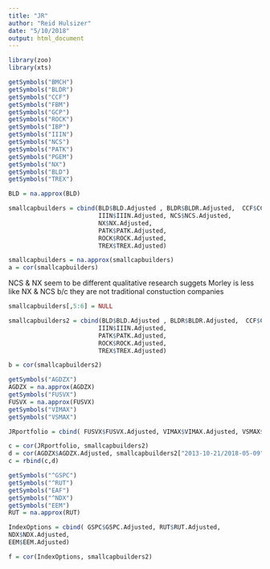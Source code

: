 ```yaml
---
title: "JR"
author: "Reid Hulsizer"
date: "5/10/2018"
output: html_document
---
```

```r
library(zoo)
library(xts)
```

```r
getSymbols("BMCH")
getSymbols("BLDR")
getSymbols("CCF")
getSymbols("FBM")
getSymbols("GCP")
getSymbols("ROCK")
getSymbols("IBP")
getSymbols("IIIN")
getSymbols("NCS")
getSymbols("PATK")
getSymbols("PGEM")
getSymbols("NX")
getSymbols("BLD")
getSymbols("TREX")
```


```r
BLD = na.approx(BLD)
```

```r
smallcapbuilders = cbind(BLD$BLD.Adjusted , BLDR$BLDR.Adjusted,  CCF$CCF.Adjusted,  GCP$.GCP.Adjusted, 
                         IIIN$IIIN.Adjusted, NCS$NCS.Adjusted,
                         NX$NX.Adjusted,
                         PATK$PATK.Adjusted, 
                         ROCK$ROCK.Adjusted,
                         TREX$TREX.Adjusted)
```

```r
smallcapbuilders = na.approx(smallcapbuilders)
a = cor(smallcapbuilders)
```
NCS & NX seem to be different
qualitative research suggets Morley is less like NX & NCS b/c they are not traditional constuction companies

```r
smallcapbuilders[,5:6] = NULL
```


```r
smallcapbuilders2 = cbind(BLD$BLD.Adjusted , BLDR$BLDR.Adjusted,  CCF$CCF.Adjusted,  GCP$.GCP.Adjusted, 
                         IIIN$IIIN.Adjusted, 
                         PATK$PATK.Adjusted, 
                         ROCK$ROCK.Adjusted,
                         TREX$TREX.Adjusted)
```

```r
b = cor(smallcapbuilders2)
```


```r
getSymbols("AGDZX")
AGDZX = na.approx(AGDZX)
getSymbols("FUSVX")
FUSVX = na.approx(FUSVX)
getSymbols("VIMAX")
getSymbols("VSMAX")
```

```r
JRportfolio = cbind( FUSVX$FUSVX.Adjusted, VIMAX$VIMAX.Adjusted, VSMAX$VSMAX.Adjusted)
```
```r
c = cor(JRportfolio, smallcapbuilders2)
d = cor(AGDZX$AGDZX.Adjusted, smallcapbuilders2["2013-10-21/2018-05-09"])
c = rbind(c,d)
```


```r
getSymbols("^GSPC")
getSymbols("^RUT")
getSymbols("EAF")
getSymbols("^NDX")
getSymbols("EEM")
RUT = na.approx(RUT)
```



```r
IndexOptions = cbind( GSPC$GSPC.Adjusted, RUT$RUT.Adjusted, 
NDX$NDX.Adjusted,
EEM$EEM.Adjusted)
```

```r
f = cor(IndexOptions, smallcapbuilders2)

```


